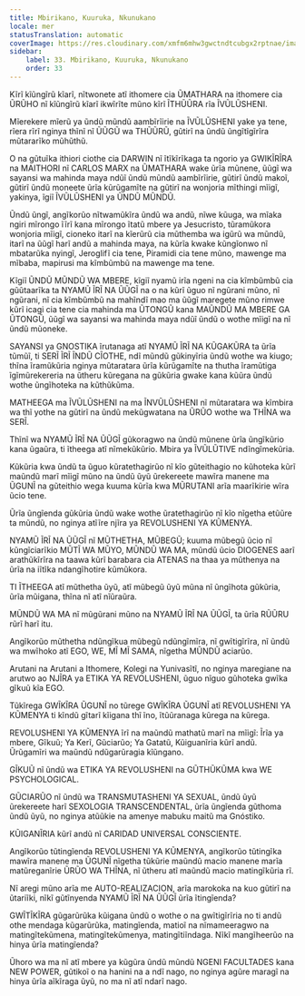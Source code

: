 ```yaml
---
title: Mbirikano, Kuuruka, Nkunukano
locale: mer
statusTranslation: automatic
coverImage: https://res.cloudinary.com/xmfm6mhw3gwctndtcubgx2rptnae/image/upload/v1740337243/small_cover_educacion_fundamental_a051170f1c.webp
sidebar:
    label: 33. Mbirikano, Kuuruka, Nkunukano
    order: 33
---
```

Kĩrĩ kĩũngĩrũ kĩarĩ, nĩtwonete atĩ ithomere cia ŨMATHARA na ithomere cia ŨRŨHO nĩ kĩũngĩrũ kĩarĩ ikwĩrĩte mũno kĩrĩ ĨTHŨŨRA rĩa ĨVŨLŨSHENI.

Mĩerekere mĩerũ ya ũndũ mũndũ aambĩrĩirie na ĨVŨLŨSHENI yake ya tene, rĩera rĩrĩ nginya thĩnĩ nĩ ŨŨGŨ wa THŨŨRŨ, gũtirĩ na ũndũ ũngĩtĩgĩrĩra mũtararĩko mũhũthũ.

O na gũtuĩka ithiori ciothe cia DARWIN nĩ ĩtĩkĩrĩkaga ta ngorio ya GWIKĨRĨRA na MAITHORI nĩ CARLOS MARX na ŨMATHARA wake ũrĩa mũnene, ũũgĩ wa sayansi wa mahinda maya ndũĩ ũndũ mũndũ aambĩrĩirie, gũtirĩ ũndũ makoĩ, gũtirĩ ũndũ moneete ũrĩa kũrũgamĩte na gũtirĩ na wonjoria mĩthingi mĩigĩ, yakinya, ĩgiĩ ĨVŨLŨSHENI ya ŨNDŨ MŨNDŨ.

Ũndũ ũngĩ, angĩkorũo nĩtwamũkĩra ũndũ wa andũ, nĩwe kũuga, wa mĩaka ngiri mĩrongo ĩĩrĩ kana mĩrongo ĩtatũ mbere ya Jesucristo, tũramũkora wonjoria mĩigĩ, cioneko itarĩ na kĩerũrũ cia mũthemba wa igũrũ wa mũndũ, itarĩ na ũũgĩ harĩ andũ a mahinda maya, na kũrĩa kwake kũngĩonwo nĩ mbatarũka nyingĩ, Jeroglifĩ cia tene, Piramidi cia tene mũno, mawenge ma mĩbaba, mapirusi ma kĩmbũmbũ na mawenge ma tene.

Kĩgiĩ ŨNDŨ MŨNDŨ WA MBERE, kĩgiĩ nyamũ irĩa ngeni na cia kĩmbũmbũ cia gũũtaarĩka ta NYAMŨ ĨRĨ NA ŨŨGĨ na o na kũrĩ ũguo nĩ ngũrani mũno, nĩ ngũrani, nĩ cia kĩmbũmbũ na mahĩndĩ mao ma ũũgĩ maregete mũno rimwe kũrĩ icagi cia tene cia mahinda ma ŨTONGŨ kana MAŨNDŨ MA MBERE GA ŨTONGŨ, ũũgĩ wa sayansi wa mahinda maya ndũĩ ũndũ o wothe mĩigĩ na nĩ ũndũ mũoneke.

SAYANSI ya GNOSTIKA ĩrutanaga atĩ NYAMŨ ĨRĨ NA KŨGAKŨRA ta ũrĩa tũmũĩ, ti SERĨ ĨRĨ ĨNDŨ CĨOTHE, ndĩ mũndũ gũkinyĩria ũndũ wothe wa kiugo; thĩna ĩramũkũria nginya mũtaratara ũrĩa kũrũgamĩte na thutha ĩramũtiga ĩgĩmũrekereria na ũtheru kũregana na gũkũria gwake kana kũũra ũndũ wothe ũngĩhoteka na kũthũkũma.

MATHEEGA ma ĨVŨLŨSHENI na ma ĨNVŨLŨSHENI nĩ mũtaratara wa kĩmbira wa thĩ yothe na gũtirĩ na ũndũ mekũgwatana na ŨRŨO wothe wa THĨNA wa SERĨ.

Thĩnĩ wa NYAMŨ ĨRĨ NA ŨŨGĨ gũkoragwo na ũndũ mũnene ũrĩa ũngĩkũrio kana ũgaũra, ti ĩtheega atĩ nĩmekũkũrio. Mbira ya ĨVŨLŨTIVE ndĩngĩmekũria.

Kũkũria kwa ũndũ ta ũguo kũratethagirũo nĩ kĩo gũteithagio no kũhoteka kũrĩ maũndũ marĩ mĩigĩ mũno na ũndũ ũyũ ũrekereete mawĩra manene ma ŨGUNĨ na gũteithio wega kuuma kũrĩa kwa MŨRUTANI arĩa maarĩkirie wĩra ũcio tene.

Ũrĩa ũngĩenda gũkũria ũndũ wake wothe ũratethagirũo nĩ kĩo nĩgetha etũũre ta mũndũ, no nginya atĩĩre njĩra ya REVOLUSHENI YA KŨMENYA.

NYAMŨ ĨRĨ NA ŨŨGĨ nĩ MŨTHETHA, MŨBEGŨ; kuuma mũbegũ ũcio nĩ kũngĩciarĩkio MŨTĨ WA MŨYO, MŨNDŨ WA MA, mũndũ ũcio DIOGENES aarĩ arathũkĩrĩra na taawa kũrĩ barabara cia ATENAS na thaa ya mũthenya na ũrĩa na iĩtĩka ndangĩhotire kũmũkora.

TI ĨTHEEGA atĩ mũthetha ũyũ, atĩ mũbegũ ũyũ mũna nĩ ũngĩhota gũkũria, ũrĩa mũigana, thĩna nĩ atĩ nĩũraũra.

MŨNDŨ WA MA nĩ mũgũrani mũno na NYAMŨ ĨRĨ NA ŨŨGĨ, ta ũrĩa RŨŨRU rũrĩ harĩ itu.

Angĩkorũo mũthetha ndũngĩkua mũbegũ ndũngĩmĩra, nĩ gwĩtigĩrĩra, nĩ ũndũ wa mwĩhoko atĩ EGO, WE, MĨ MĨ SAMA, nĩgetha MŨNDŨ aciarũo.

Arutani na Arutani a Ithomere, Kolegi na Yunivasĩtĩ, no nginya maregiane na arutwo ao NJĨRA ya ETIKA YA REVOLUSHENI, ũguo nĩguo gũhoteka gwĩka gĩkuũ kĩa EGO.

Tũkĩrega GWĨKĨRA ŨGUNĨ no tũrege GWĨKĨRA ŨGUNĨ atĩ REVOLUSHENI YA KŨMENYA ti kĩndũ gĩtarĩ kĩigana thĩ ĩno, ĩtũũranaga kũrega na kũrega.

REVOLUSHENI YA KŨMENYA ĩrĩ na maũndũ mathatũ marĩ na mĩigĩ: Ĩrĩa ya mbere, Gĩkuũ; Ya Kerĩ, Gũciarũo; Ya Gatatũ, Kũiguanĩria kũrĩ andũ. Ũrũgamĩri wa maũndũ ndũgarũragia kĩũngano.

GĨKUŨ nĩ ũndũ wa ETIKA YA REVOLUSHENI na GŨTHŨKŨMA kwa WE PSYCHOLOGICAL.

GŨCIARŨO nĩ ũndũ wa TRANSMUTASHENI YA SEXUAL, ũndũ ũyũ ũrekereete harĩ SEXOLOGIA TRANSCENDENTAL, ũrĩa ũngĩenda gũthoma ũndũ ũyũ, no nginya atũũkie na amenye mabuku maitũ ma Gnóstiko.

KŨIGANĨRIA kũrĩ andũ nĩ CARIDAD UNIVERSAL CONSCIENTE.

Angĩkorũo tũtingĩenda REVOLUSHENI YA KŨMENYA, angĩkorũo tũtingĩka mawĩra manene ma ŨGUNĨ nĩgetha tũkũrie maũndũ macio manene marĩa matũreganĩrie ŨRŨO WA THĨNA, nĩ ũtheru atĩ maũndũ macio matingĩkũria rĩ.

Nĩ aregi mũno arĩa me AUTO-REALIZACION, arĩa marokoka na kuo gũtirĩ na ũtariĩki, nĩkĩ gũtĩnyenda NYAMŨ ĨRĨ NA ŨŨGĨ ũrĩa ĩtingĩenda?

GWĨTĨKĨRA gũgarũrũka kũigana ũndũ o wothe o na gwĩtigĩrĩria no ti andũ othe mendaga kũgarũrũka, matingĩenda, matioĩ na nĩmameeragwo na matingĩtekũmena, matingĩtekũmenya, matingĩtiĩndaga. Nĩkĩ mangĩheerũo na hinya ũrĩa matingĩenda?

Ũhoro wa ma nĩ atĩ mbere ya kũgũra ũndũ mũndũ NGENI FACULTADES kana NEW POWER, gũtikoĩ o na hanini na a ndĩ nago, no nginya agũre maragĩ na hinya ũrĩa aĩkĩraga ũyũ, no ma nĩ atĩ ndarĩ nago.

